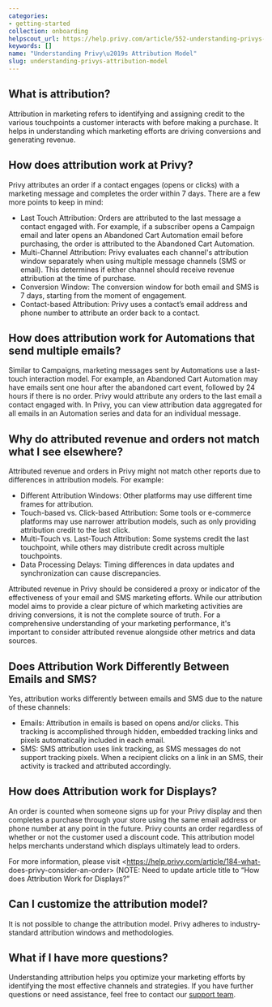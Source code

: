 ```yaml
---
categories:
- getting-started
collection: onboarding
helpscout_url: https://help.privy.com/article/552-understanding-privys-attribution-model
keywords: []
name: "Understanding Privy\u2019s Attribution Model"
slug: understanding-privys-attribution-model
---
```

## What is attribution?

Attribution in marketing refers to identifying and assigning credit to the
various touchpoints a customer interacts with before making a purchase. It
helps in understanding which marketing efforts are driving conversions and
generating revenue.

## How does attribution work at Privy?

Privy attributes an order if a contact engages (opens or clicks) with a
marketing message and completes the order within 7 days. There are a few more
points to keep in mind:

  * Last Touch Attribution: Orders are attributed to the last message a contact engaged with. For example, if a subscriber opens a Campaign email and later opens an Abandoned Cart Automation email before purchasing, the order is attributed to the Abandoned Cart Automation.
  * Multi-Channel Attribution: Privy evaluates each channel's attribution window separately when using multiple message channels (SMS or email). This determines if either channel should receive revenue attribution at the time of purchase.
  * Conversion Window: The conversion window for both email and SMS is 7 days, starting from the moment of engagement.
  * Contact-based Attribution: Privy uses a contact’s email address and phone number to attribute an order back to a contact. 

## How does attribution work for Automations that send multiple emails?

Similar to Campaigns, marketing messages sent by Automations use a last-touch
interaction model. For example, an Abandoned Cart Automation may have emails
sent one hour after the abandoned cart event, followed by 24 hours if there is
no order. Privy would attribute any orders to the last email a contact engaged
with. In Privy, you can view attribution data aggregated for all emails in an
Automation series and data for an individual message.

## Why do attributed revenue and orders not match what I see elsewhere?

Attributed revenue and orders in Privy might not match other reports due to
differences in attribution models. For example:

  * Different Attribution Windows: Other platforms may use different time frames for attribution.
  * Touch-based vs. Click-based Attribution: Some tools or e-commerce platforms may use narrower attribution models, such as only providing attribution credit to the last click. 
  * Multi-Touch vs. Last-Touch Attribution: Some systems credit the last touchpoint, while others may distribute credit across multiple touchpoints.
  * Data Processing Delays: Timing differences in data updates and synchronization can cause discrepancies.

Attributed revenue in Privy should be considered a proxy or indicator of the
effectiveness of your email and SMS marketing efforts. While our attribution
model aims to provide a clear picture of which marketing activities are
driving conversions, it is not the complete source of truth. For a
comprehensive understanding of your marketing performance, it's important to
consider attributed revenue alongside other metrics and data sources.

## Does Attribution Work Differently Between Emails and SMS?

Yes, attribution works differently between emails and SMS due to the nature of
these channels:

  * Emails: Attribution in emails is based on opens and/or clicks. This tracking is accomplished through hidden, embedded tracking links and pixels automatically included in each email.
  * SMS: SMS attribution uses link tracking, as SMS messages do not support tracking pixels. When a recipient clicks on a link in an SMS, their activity is tracked and attributed accordingly.

## How does Attribution work for Displays?

An order is counted when someone signs up for your Privy display and then
completes a purchase through your store using the same email address or phone
number at any point in the future. Privy counts an order regardless of whether
or not the customer used a discount code. This attribution model helps
merchants understand which displays ultimately lead to orders.

For more information, please visit <https://help.privy.com/article/184-what-
does-privy-consider-an-order> (NOTE: Need to update article title to “How does
Attribution Work for Displays?”

## Can I customize the attribution model?

It is not possible to change the attribution model. Privy adheres to industry-
standard attribution windows and methodologies.

## What if I have more questions?

Understanding attribution helps you optimize your marketing efforts by
identifying the most effective channels and strategies. If you have further
questions or need assistance, feel free to contact our [support
team](mailto:support@privy.com).

